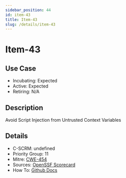 ```yaml
---
sidebar_position: 44
id: item-43
title: Item-43
slug: /details/item-43
---
```


# Item-43

## Use Case

- Incubating: Expected
- Active: Expected
- Retiring: N/A

## Description

Avoid Script Injection from Untrusted Context Variables

## Details

- C-SCRM: undefined
- Priority Group: 11
- Mitre: [CWE-454](https://cwe.mitre.org/data/definitions/454.html)
- Sources: [OpenSSF Scorecard](https://github.com/ossf/scorecard/blob/main/docs/checks.md#dangerous-workflow)
- How To: [Github Docs](https://securitylab.github.com/research/github-actions-untrusted-input/)

